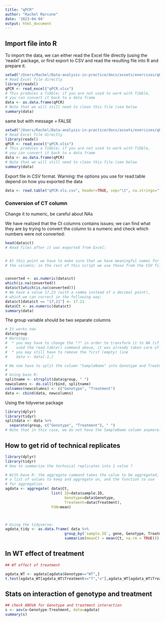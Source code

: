 ```yaml
---
title: "qPCR"
author: "Rachel Marcone"
date: '2023-04-04'
output: html_document
---
```


## Import file into R

To import the data, we can either read the Excel file directly (using the 'readxl' package, or first export to CSV and read the resulting file into R and prepare it.

```r

setwd("/Users/Rachel/Data-analysis-in-practice/docs/assets/exercises/qPCR")
# Read Excel file directly
library(readxl)
qPCR <- read_excel("qPCR.xlsx")
# This produces a Tibble; if you are not used to work with Tibble,
# you can convert it back to a data frame
data <- as.data.frame(qPCR)
# Note that we will still need to clean this file (see below
summary(data)

```

same but with message = FALSE 

```r

setwd("/Users/Rachel/Data-analysis-in-practice/docs/assets/exercises/qPCR")
# Read Excel file directly
library(readxl)
qPCR <- read_excel("qPCR.xlsx")
# This produces a Tibble; if you are not used to work with Tibble,
# you can convert it back to a data frame
data <- as.data.frame(qPCR)
# Note that we will still need to clean this file (see below
summary(data)

```

Export file in CSV format.
Warning: the options you use for read.table depend on how you exported the data

```r
data <- read.table("qPCR-xls.csv", header=TRUE, sep="\t", na.strings="?",                   quote="", as.is=TRUE)
```


### Conversion of CT column

Change it to numeric, be careful about NAs

We have realized that the Ct columns contains issues; we can find what they are by trying to convert the column to a numeric and check which numbers were not converted:

```r

head(data$ct)
# Read files after it was exported from Excel:


# At this point we have to make sure that we have meaningful names for
# the columns; in the rest of this script we use those from the CSV file.


converted <- as.numeric(data$ct)
which(is.na(converted))
data$ct[which(is.na(converted))]
# We have a value 17,23 (with a comma instead of a decimal point),
# which we can correct in the following way:
data$ct[data$ct == "17,21"] <- 17.21
data$Ct <- as.numeric(data$ct)
summary(data)
```

The group variable should be two separate columns

```r
# It works now
data$group
# Warnings:
#  * you may have to change the "?" in order to transform it to NA (if you
#    used the read.table() command above, it was already taken care of.
#  * you may still have to remove the first (empty) line 
#    data <- data[-1,]

# We now have to split the column "SampleName" into Genotype and Treatment
#
# Using base R:
splitname <- strsplit(data$group, " ")
newcolumns <- do.call(rbind, splitname)
colnames(newcolumns) <- c("Genotype", "Treatment")
data <- cbind(data, newcolumns)
```

Using the tidyverse package

```r
library(dplyr) 
library(tidyr)
splitdata <- data %>%
  separate(group, c("Genotype", "Treatment"), " ")
# Note that in this case, we do not have the SampleName column anymore.

```

## How to get rid of technical replicates

```r
library(dplyr) 
library(tidyr)
# How to summarize the technical replicates into 1 value ?

# With base R: the aggregate command takes the value to be aggregated,
# a list of values to keep and aggregate on, and the function to use
# for aggregation
agdata <- aggregate( data$Ct,
                     list( ID=data$sample.ID,
                           Genotype=data$Genotype,
                           Treatment=data$Treatment),
                     FUN=mean)   



# Using the tidyverse:
agdata_tidy <- as.data.frame( data %>% 
                           group_by(`sample.ID`, gene, Genotype, Treatment) %>%
                           summarize(meanCt = mean(Ct, na.rm = TRUE)))

```

## In WT effect of treatment


```r
## WT effect of treatment

agdata_WT <- agdata[agdata$Genotype=="WT",]
t.test(agdata_WT[agdata_WT$Treatment=="T","x"],agdata_WT[agdata_WT$Treatment=="C","x"])
```

## Stats on interaction of genotype and treatment

```r

## check ANOVA for Genotype and treatment interaction
s <- aov(x~Genotype:Treatment, data=agdata)
summary(s)
```

